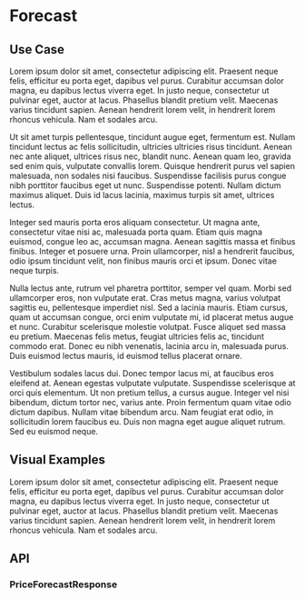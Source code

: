 
# Forecast

## Use Case

Lorem ipsum dolor sit amet, consectetur adipiscing elit. Praesent neque felis, efficitur eu porta eget, dapibus vel purus. Curabitur accumsan dolor magna, eu dapibus lectus viverra eget. In justo neque, consectetur ut pulvinar eget, auctor at lacus. Phasellus blandit pretium velit. Maecenas varius tincidunt sapien. Aenean hendrerit lorem velit, in hendrerit lorem rhoncus vehicula. Nam et sodales arcu.

Ut sit amet turpis pellentesque, tincidunt augue eget, fermentum est. Nullam tincidunt lectus ac felis sollicitudin, ultricies ultricies risus tincidunt. Aenean nec ante aliquet, ultrices risus nec, blandit nunc. Aenean quam leo, gravida sed enim quis, vulputate convallis lorem. Quisque hendrerit purus vel sapien malesuada, non sodales nisi faucibus. Suspendisse facilisis purus congue nibh porttitor faucibus eget ut nunc. Suspendisse potenti. Nullam dictum maximus aliquet. Duis id lacus lacinia, maximus turpis sit amet, ultrices lectus.

Integer sed mauris porta eros aliquam consectetur. Ut magna ante, consectetur vitae nisi ac, malesuada porta quam. Etiam quis magna euismod, congue leo ac, accumsan magna. Aenean sagittis massa et finibus finibus. Integer et posuere urna. Proin ullamcorper, nisl a hendrerit faucibus, odio ipsum tincidunt velit, non finibus mauris orci et ipsum. Donec vitae neque turpis.

Nulla lectus ante, rutrum vel pharetra porttitor, semper vel quam. Morbi sed ullamcorper eros, non vulputate erat. Cras metus magna, varius volutpat sagittis eu, pellentesque imperdiet nisl. Sed a lacinia mauris. Etiam cursus, quam ut accumsan congue, orci enim vulputate mi, id placerat metus augue et nunc. Curabitur scelerisque molestie volutpat. Fusce aliquet sed massa eu pretium. Maecenas felis metus, feugiat ultricies felis ac, tincidunt commodo erat. Donec eu nibh venenatis, lacinia arcu in, malesuada purus. Duis euismod lectus mauris, id euismod tellus placerat ornare.

Vestibulum sodales lacus dui. Donec tempor lacus mi, at faucibus eros eleifend at. Aenean egestas vulputate vulputate. Suspendisse scelerisque at orci quis elementum. Ut non pretium tellus, a cursus augue. Integer vel nisi bibendum, dictum tortor nec, varius ante. Proin fermentum quam vitae odio dictum dapibus. Nullam vitae bibendum arcu. Nam feugiat erat odio, in sollicitudin lorem faucibus eu. Duis non magna eget augue aliquet rutrum. Sed eu euismod neque.

## Visual Examples

Lorem ipsum dolor sit amet, consectetur adipiscing elit. Praesent neque felis, efficitur eu porta eget, dapibus vel purus. Curabitur accumsan dolor magna, eu dapibus lectus viverra eget. In justo neque, consectetur ut pulvinar eget, auctor at lacus. Phasellus blandit pretium velit. Maecenas varius tincidunt sapien. Aenean hendrerit lorem velit, in hendrerit lorem rhoncus vehicula. Nam et sodales arcu.

<LongTermForecastExample />

## API

### PriceForecastResponse

<ApiSchema example pointer="#/components/schemas/PriceForecastResponse" />
